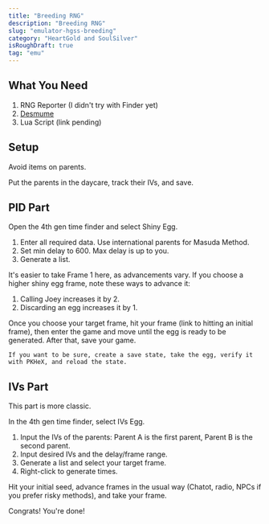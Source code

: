 ```yaml
---
title: "Breeding RNG"
description: "Breeding RNG"
slug: "emulator-hgss-breeding"
category: "HeartGold and SoulSilver"
isRoughDraft: true
tag: "emu"
---
```


## What You Need

1. RNG Reporter (I didn't try with Finder yet)
2. [Desmume](/desmume-setup)
3. Lua Script (link pending)

## Setup

Avoid items on parents.

Put the parents in the daycare, track their IVs, and save.

## PID Part

Open the 4th gen time finder and select Shiny Egg.

1. Enter all required data. Use international parents for Masuda Method.
2. Set min delay to 600. Max delay is up to you.
3. Generate a list.

It's easier to take Frame 1 here, as advancements vary. If you choose a higher shiny egg frame, note these ways to advance it:

1. Calling Joey increases it by 2.
2. Discarding an egg increases it by 1.

Once you choose your target frame, hit your frame (link to hitting an initial frame), then enter the game and move until the egg is ready to be generated. After that, save your game.

```
If you want to be sure, create a save state, take the egg, verify it with PKHeX, and reload the state.
```

## IVs Part

This part is more classic.

In the 4th gen time finder, select IVs Egg.

1. Input the IVs of the parents: Parent A is the first parent, Parent B is the second parent.
2. Input desired IVs and the delay/frame range.
3. Generate a list and select your target frame.
4. Right-click to generate times.

Hit your initial seed, advance frames in the usual way (Chatot, radio, NPCs if you prefer risky methods), and take your frame.

Congrats! You're done!
